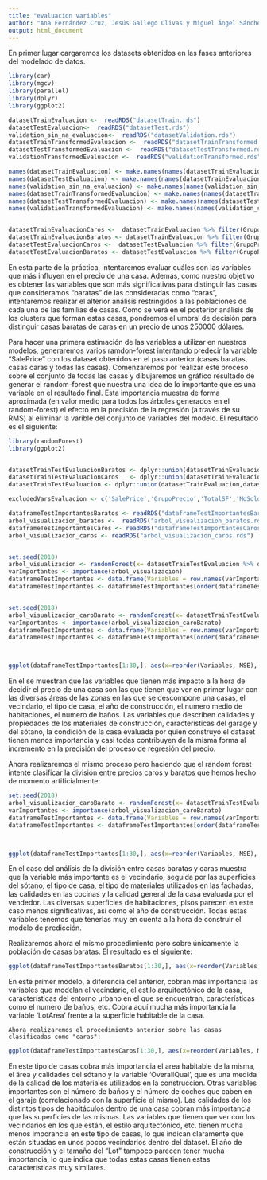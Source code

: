 ```yaml
---
title: "evaluacion variables"
author: "Ana Fernández Cruz, Jesús Gallego Olivas y Miguel Ángel Sánchez Alcázar"
output: html_document
---
```



En primer lugar cargaremos los datasets obtenidos en las fases anteriores del modelado de datos.

```r

library(car)
library(mgcv)
library(parallel)
library(dplyr)
library(ggplot2)

datasetTrainEvaluacion <-  readRDS("datasetTrain.rds")
datasetTestEvaluacion<-  readRDS("datasetTest.rds")
validation_sin_na_evaluacion<-  readRDS("datasetValidation.rds")
datasetTrainTransformedEvaluacion <-  readRDS("datasetTrainTransformed.rds")
datasetTestTransformedEvaluacion <-  readRDS("datasetTestTransformed.rds")
validationTransformedEvaluacion <-  readRDS("validationTransformed.rds")

names(datasetTrainEvaluacion) <- make.names(names(datasetTrainEvaluacion))
names(datasetTestEvaluacion) <- make.names(names(datasetTrainEvaluacion))
names(validation_sin_na_evaluacion) <- make.names(names(validation_sin_na_evaluacion))
names(datasetTrainTransformedEvaluacion) <- make.names(names(datasetTrainTransformedEvaluacion))
names(datasetTestTransformedEvaluacion) <- make.names(names(datasetTestTransformedEvaluacion))
names(validationTransformedEvaluacion) <- make.names(names(validation_sin_na_evaluacion))


datasetTrainEvaluacionCaros <-  datasetTrainEvaluacion %>% filter(GrupoPrecio == 'Caros')
datasetTrainEvaluacionBaratos <- datasetTrainEvaluacion %>% filter(GrupoPrecio == 'Baratos')
datasetTestEvaluacionCaros <-  datasetTestEvaluacion %>% filter(GrupoPrecio == 'Caros')
datasetTestEvaluacionBaratos <- datasetTestEvaluacion %>% filter(GrupoPrecio == 'Baratos')

```

En esta parte de la práctica, intentaremos evaluar cuáles son las variables que más influyen en el precio de una casa. Además, como nuestro objetivo es obtener las variables que son más significativas para distinguir las casas que consideramos "baratas" de las consideradas como "caras", intentaremos realizar el alterior análisis restringidos a las poblaciones de cada una de las familias de casas. Como se verá en el posterior análisis de los clusters que forman estas casas, pondremos el umbral de decisión para distinguir casas baratas de caras en un precio de unos 250000 dólares.

Para hacer una primera estimación de las variables a utilizar en nuestros modelos, generaremos varios ramdon-forest intentando predecir la variable "SalePrice" con los dataset obtenidos en el paso anterior (casas baratas, casas caras y todas las casas). Comenzaremos por realizar este proceso sobre el conjunto de todas las casas y dibujaremos un gráfico resultado de generar el random-forest que nuestra una idea de lo importante que es una variable en el resultado final. Esta importancia muestra de forma aproximada (en valor medio para todos los árboles generados en el random-forest) el efecto en la precisión de la regresión (a través de su RMS) al eliminar la varible del conjunto de variables del modelo. El resultado es el siguiente:

 

```r
library(randomForest)
library(ggplot2)


datasetTrainTestEvaluacionBaratos <- dplyr::union(datasetTrainEvaluacionBaratos,datasetTestEvaluacionBaratos) 
datasetTrainTestEvaluacionCaros   <- dplyr::union(datasetTrainEvaluacionCaros,datasetTestEvaluacionCaros) 
datasetTrainTestEvaluacion <- dplyr::union(datasetTrainEvaluacion,datasetTestEvaluacion) 

excludedVarsEvaluacion <- c('SalePrice','GrupoPrecio','TotalSF','MoSold','YrSold')

dataframeTestImportantesBaratos <- readRDS("dataframeTestImportantesBaratos.rds")
arbol_visualizacion_baratos <-  readRDS("arbol_visualizacion_baratos.rds")
dataframeTestImportantesCaros <- readRDS("dataframeTestImportantesCaros.rds")
arbol_visualizacion_caros <- readRDS("arbol_visualizacion_caros.rds")


set.seed(2018)
arbol_visualizacion <- randomForest(x= datasetTrainTestEvaluacion %>% dplyr::select(-excludedVarsEvaluacion), y=datasetTrainTestEvaluacion$SalePrice, ntree=100,importance=TRUE)
varImportantes <- importance(arbol_visualizacion)
dataframeTestImportantes <- data.frame(Variables = row.names(varImportantes), MSE = varImportantes[,1])
dataframeTestImportantes <- dataframeTestImportantes[order(dataframeTestImportantes$MSE, decreasing = TRUE),]


set.seed(2018)
arbol_visualizacion_caroBarato <- randomForest(x= datasetTrainTestEvaluacion %>% dplyr::select(-excludedVarsEvaluacion), y=datasetTrainTestEvaluacion$GrupoPrecio, ntree=100,importance=TRUE)
varImportantes <- importance(arbol_visualizacion_caroBarato)
dataframeTestImportantes <- data.frame(Variables = row.names(varImportantes), MSE = varImportantes[,1])
dataframeTestImportantes <- dataframeTestImportantes[order(dataframeTestImportantes$MSE, decreasing = TRUE),]



ggplot(dataframeTestImportantes[1:30,], aes(x=reorder(Variables, MSE), y=MSE, fill=MSE)) + geom_bar(stat = 'identity') + labs(x = 'Variables', y= '% incremento en MSE si que quita aleatoriamente del dataframe la Variable para todas las casas') + coord_flip() + theme(legend.position="none")
```

En el se muestran que las variables que tienen más impacto a la hora de decidir el precio de una casa son las que tienen que ver en primer lugar con las diversas áreas de las zonas en las que se descompone una casas, el vecindario, el tipo de casa, el año de construcción, el numero medio de habitaciones, el numero de baños. Las variables que describen calidades y propiedades de los materiales de construcción, características del garage y del sótano, la condición de la casa evaluada por quien construyó el dataset tienen menos importancia y casi todas contribuyen de la misma forma al incremento en la precisión del proceso de regresión del precio.

Ahora realizaremos el mismo proceso pero haciendo que el random forest intente clasificar la división entre precios caros y baratos que hemos hecho de momento artificialmente:

```r
set.seed(2018)
arbol_visualizacion_caroBarato <- randomForest(x= datasetTrainTestEvaluacion %>% dplyr::select(-excludedVarsEvaluacion), y=datasetTrainTestEvaluacion$GrupoPrecio, ntree=100,importance=TRUE)
varImportantes <- importance(arbol_visualizacion_caroBarato)
dataframeTestImportantes <- data.frame(Variables = row.names(varImportantes), MSE = varImportantes[,1])
dataframeTestImportantes <- dataframeTestImportantes[order(dataframeTestImportantes$MSE, decreasing = TRUE),]



ggplot(dataframeTestImportantes[1:30,], aes(x=reorder(Variables, MSE), y=MSE, fill=MSE)) + geom_bar(stat = 'identity') + labs(x = 'Variables', y= '% incremento en MSE si que quita aleatoriamente del dataframe la Variable para todas las casas') + coord_flip() + theme(legend.position="none")
```

   En el caso del análisis de la división entre casas baratas y caras muestra que la variable más importante es el vecindario, seguida por las superficies del sótano, el tipo de casa, el tipo de materiales utilizados en las fachadas, las calidades en las cocinas y la calidad
general de la casa evaluada por el vendedor. Las diversas superficies de habitaciones, pisos parecen en este caso menos significativas, así como el año de construcción. Todas estas variables tenemos que tenerlas muy en cuenta a la hora de construir el modelo de predicción. 



Realizaremos ahora el mismo procedimiento pero sobre únicamente la población de casas baratas. El resultado es el siguiente:


```r

ggplot(dataframeTestImportantesBaratos[1:30,], aes(x=reorder(Variables, MSE), y=MSE, fill=MSE)) + geom_bar(stat = 'identity') + labs(x = 'Variables', y= 'incremento en MSE si que quita aleatoriamente del dataframe la Variable para las casas baratas') + coord_flip() + theme(legend.position="none")


```

 En este primer modelo, a diferencia del anterior, cobran más importancia las variables que modelan el vecindario, el estilo arquitectónico de la casa, características del entorno urbano en el que se encuentran, características como el numero de baños, etc. Cobra aquí mucha más importancia la variable 'LotArea' frente a la superficie habitable de la casa.

    Ahora realizaremos el procedimiento anterior sobre las casas clasificadas como "caras":
    
```r

ggplot(dataframeTestImportantesCaros[1:30,], aes(x=reorder(Variables, MSE), y=MSE, fill=MSE)) + geom_bar(stat = 'identity') + labs(x = 'Variables', y= 'incremento en MSE si que quita aleatoriamente del dataframe la Variable para las casas baratas') + coord_flip() + theme(legend.position="none")

```

   En este tipo de casas cobra más importancia el area habitable de la misma, el área y calidades del sótano y la variable 'OverallQual', que es una medida de la calidad de los materiales utilizados en la construccion. Otras variables importantes son el número de baños y el número de coches que caben en el garaje (correlacionado con la superficie el mismo). Las calidades de los distintos tipos de habitáculos dentro de una casa cobran más importancia que las superficies de las mismas. Las variables que tienen que ver con los vecindarios en los que están, el estilo arquitectónico, etc. tienen mucha menos imporancia en este tipo de casas, lo que indican claramente que están situadas en unos pocos vecindarios dentro del dataset. El año de construcción y el tamaño del "Lot" tampoco parecen tener mucha importancia, lo que indica que todas estas casas tienen estas características muy similares.
   
   

